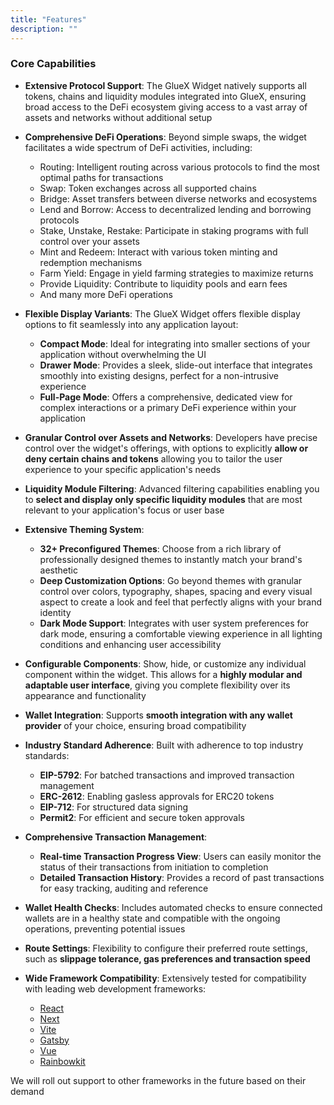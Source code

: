 ```yaml
---
title: "Features"
description: ""
---
```


### Core Capabilities

- **Extensive Protocol Support**: The GlueX Widget natively supports all tokens, chains and liquidity modules integrated into GlueX, ensuring broad access to the DeFi ecosystem giving access to a vast array of assets and networks without additional setup

- **Comprehensive DeFi Operations**: Beyond simple swaps, the widget facilitates a wide spectrum of DeFi activities, including:

  - Routing: Intelligent routing across various protocols to find the most optimal paths for transactions
  - Swap: Token exchanges across all supported chains
  - Bridge: Asset transfers between diverse networks and ecosystems
  - Lend and Borrow: Access to decentralized lending and borrowing protocols
  - Stake, Unstake, Restake: Participate in staking programs with full control over your assets
  - Mint and Redeem: Interact with various token minting and redemption mechanisms
  - Farm Yield: Engage in yield farming strategies to maximize returns
  - Provide Liquidity: Contribute to liquidity pools and earn fees
  - And many more DeFi operations

- **Flexible Display Variants**: The GlueX Widget offers flexible display options to fit seamlessly into any application layout:

  - **Compact Mode**: Ideal for integrating into smaller sections of your application without overwhelming the UI
  - **Drawer Mode**: Provides a sleek, slide-out interface that integrates smoothly into existing designs, perfect for a non-intrusive experience
  - **Full-Page Mode**: Offers a comprehensive, dedicated view for complex interactions or a primary DeFi experience within your application

- **Granular Control over Assets and Networks**: Developers have precise control over the widget's offerings, with options to explicitly **allow or deny certain chains and tokens** allowing you to tailor the user experience to your specific application's needs

- **Liquidity Module Filtering**: Advanced filtering capabilities enabling you to **select and display only specific liquidity modules** that are most relevant to your application's focus or user base

- **Extensive Theming System**:

  - **32+ Preconfigured Themes**: Choose from a rich library of professionally designed themes to instantly match your brand's aesthetic
  - **Deep Customization Options**: Go beyond themes with granular control over colors, typography, shapes, spacing and every visual aspect to create a look and feel that perfectly aligns with your brand identity
  - **Dark Mode Support**: Integrates with user system preferences for dark mode, ensuring a comfortable viewing experience in all lighting conditions and enhancing user accessibility

- **Configurable Components**: Show, hide, or customize any individual component within the widget. This allows for a **highly modular and adaptable user interface**, giving you complete flexibility over its appearance and functionality

- **Wallet Integration**: Supports **smooth integration with any wallet provider** of your choice, ensuring broad compatibility

- **Industry Standard Adherence**: Built with adherence to top industry standards:

  - **EIP-5792**: For batched transactions and improved transaction management
  - **ERC-2612**: Enabling gasless approvals for ERC20 tokens
  - **EIP-712**: For structured data signing
  - **Permit2**: For efficient and secure token approvals

- **Comprehensive Transaction Management**:

  - **Real-time Transaction Progress View**: Users can easily monitor the status of their transactions from initiation to completion
  - **Detailed Transaction History**: Provides a record of past transactions for easy tracking, auditing and reference

- **Wallet Health Checks**: Includes automated checks to ensure connected wallets are in a healthy state and compatible with the ongoing operations, preventing potential issues

- **Route Settings**: Flexibility to configure their preferred route settings, such as **slippage tolerance, gas preferences and transaction speed**

- **Wide Framework Compatibility**: Extensively tested for compatibility with leading web development frameworks:

  - [React](/build-with-gluex/widget/integration/integrate-widget-with-react)
  - [Next](/build-with-gluex/widget/integration/integrate-widget-with-nextjs)
  - [Vite](/build-with-gluex/widget/integration/integrate-widget-with-vite)
  - [Gatsby](/build-with-gluex/widget/integration/integrate-widget-with-gatsby)
  - [Vue](/build-with-gluex/widget/integration/integrate-widget-with-vue)
  - [Rainbowkit](/build-with-gluex/widget/integration/integrate-widget-with-rainbowkit)

<Note>
  We will roll out support to other frameworks in the future based on their
  demand
</Note>
